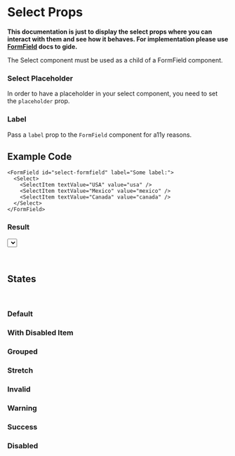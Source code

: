 
# Select Props

<Description />

**This documentation is just to display the select props where you can interact with them and see how it behaves. For implementation please use [FormField](/?path=/docs/forms-form-fields--select-field) docs to gide.**

<Alert title="Dev Note" severity="warning" icon="alert_warning">
  The Select component must be used as a child of a FormField component.
</Alert>

<Canvas>
  <Story id="controls-form-fields-select-props--default" />
</Canvas>

### Select Placeholder

In order to have a placeholder in your select component, you need to set the `placeholder` prop.

### Label

Pass a `label` prop to the `FormField` component for a11y reasons.

## Example Code

```tsx
<FormField id="select-formfield" label="Some label:">
  <Select>
    <SelectItem textValue="USA" value="usa" />
    <SelectItem textValue="Mexico" value="mexico" />
    <SelectItem textValue="Canada" value="canada" />
  </Select>
</FormField>
```

### Result

<FormField id="select-formfield-demo" label="Country">
  <Select placeholder="Select a country">
    <SelectItem textValue="USA" value="usa" />
    <SelectItem textValue="Mexico" value="mexico" />
    <SelectItem textValue="Canada" value="canada" />
  </Select>
</FormField>

<p style={{ margin: 0 }}>&nbsp;</p>

## States

<p style={{ margin: 0 }}>&nbsp;</p>

### Default

<Canvas>
  <Story id="controls-form-fields-select-props--default" />
</Canvas>

### With Disabled Item

<Canvas>
  <Story id="controls-form-fields-select-props--with-disabled-item" />
</Canvas>

### Grouped

<Canvas>
  <Story id="controls-form-fields-select-props--grouped" />
</Canvas>

### Stretch

<Canvas>
  <Story id="controls-form-fields-select-props--stretch" />
</Canvas>

### Invalid

<Canvas>
  <Story id="controls-form-fields-select-props--invalid" />
</Canvas>

### Warning

<Canvas>
  <Story id="controls-form-fields-select-props--warning" />
</Canvas>

### Success

<Canvas>
  <Story id="controls-form-fields-select-props--success" />
</Canvas>

### Disabled

<Canvas>
  <Story id="controls-form-fields-select-props--disabled" />
</Canvas>
